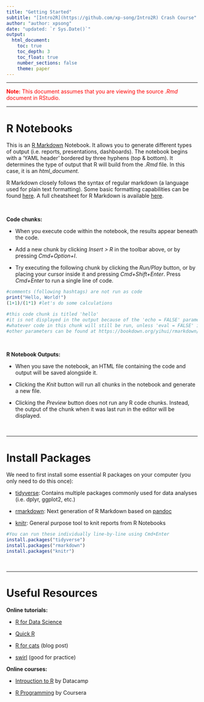 ```yaml
---
title: "Getting Started"
subtitle: "[Intro2R](https://github.com/xp-song/Intro2R) Crash Course"
author: "author: xpsong"
date: "updated: `r Sys.Date()`"
output:
  html_document:
    toc: true
    toc_depth: 3
    toc_float: true
    number_sections: false
    theme: paper
---
```


---

<span style="color:red">**Note:** This document assumes that you are viewing the source _.Rmd_ document in RStudio.</span>  

---

# R Notebooks
This is an [R Markdown](http://rmarkdown.rstudio.com) Notebook. It allows you to generate different types of output (i.e. reports, presentations, dashboards). The notebook begins with a 'YAML header' bordered by three hyphens (top & bottom). It determines the type of output that R will build from the _.Rmd_ file. In this case, it is an *html_document*.

R Markdown closely follows the syntax of regular markdown (a language used for plain text formatting). Some basic formatting capabilities can be found [here](https://rmarkdown.rstudio.com/authoring_basics.html). A full cheatsheet for R Markdown is available [here](https://www.rstudio.com/wp-content/uploads/2015/02/rmarkdown-cheatsheet.pdf).

<br>

**Code chunks:**  

* When you execute code within the notebook, the results appear beneath the code.  

* Add a new chunk by clicking *Insert > R* in the toolbar above, or by pressing *Cmd+Option+I*.

* Try executing the following chunk by clicking the *Run/Play* button, or by placing your cursor inside it and pressing *Cmd+Shift+Enter*. Press *Cmd+Enter* to run a single line of code.

```r
#comments (following hashtags) are not run as code
print("Hello, World!")
(1+1)/(1*1) #let's do some calculations
```

```r
#this code chunk is titled 'hello'
#it is not displayed in the output because of the 'echo = FALSE' parameter
#whatever code in this chunk will still be run, unless 'eval = FALSE' is added as a parameter
#other parameters can be found at https://bookdown.org/yihui/rmarkdown/r-code.html
```

<br>

**R Notebook Outputs:**

* When you save the notebook, an HTML file containing the code and output will be saved alongside it.

* Clicking the *Knit* button will run all chunks in the notebook and generate a new file.

* Clicking the *Preview* button does not run any R code chunks. Instead, the output of the chunk when it was last run in the editor will be displayed. 

<br>

---

# Install Packages

We need to first install some essential R packages on your computer (you only need to do this once):

- [tidyverse](https://www.tidyverse.org/packages/): Contains multiple packages commonly used for data analyses (i.e. dplyr, ggplot2, etc.)

- [rmarkdown](https://www.rdocumentation.org/packages/rmarkdown/versions/1.8): Next generation of R Markdown based on [pandoc](https://pandoc.org)

- [knitr](https://www.rdocumentation.org/packages/knitr/versions/1.23): General purpose tool to knit reports from R Notebooks 


```r
#You can run these individually line-by-line using Cmd+Enter
install.packages("tidyverse")
install.packages("rmarkdown")
install.packages("knitr")
```

<br>

---

# Useful Resources  

__Online tutorials:__  

- [R for Data Science](https://r4ds.had.co.nz)  

- [Quick R](https://www.statmethods.net)  

- [R for cats](https://www.rforcats.net) (blog post)  

- [swirl](https://swirlstats.com) (good for practice)  

  
__Online courses:__  

- [Introuction to R](https://www.datacamp.com/courses/free-introduction-to-r) by Datacamp  

- [R Programming](https://www.coursera.org/learn/r-programming) by Coursera  


